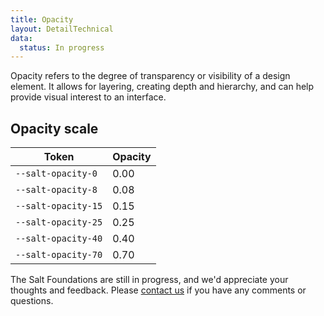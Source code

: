 ```yaml
---
title: Opacity
layout: DetailTechnical
data:
  status: In progress
---
```


Opacity refers to the degree of transparency or visibility of a design element. It allows for layering, creating depth and hierarchy, and can help provide visual interest to an interface.

## Opacity scale

| Token               | Opacity |
| ------------------- | ------- |
| `--salt-opacity-0`  | 0.00    |
| `--salt-opacity-8`  | 0.08    |
| `--salt-opacity-15` | 0.15    |
| `--salt-opacity-25` | 0.25    |
| `--salt-opacity-40` | 0.40    |
| `--salt-opacity-70` | 0.70    |

<Callout title="Have some feedback?">

The Salt Foundations are still in progress, and we'd appreciate your thoughts and feedback. Please [contact us](../support-and-contributions/index) if you have any comments or questions.

</Callout>
